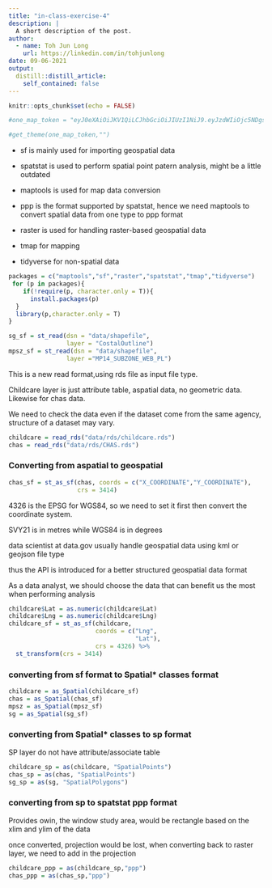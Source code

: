 ```yaml
---
title: "in-class-exercise-4"
description: |
  A short description of the post.
author:
  - name: Toh Jun Long
    url: https://linkedin.com/in/tohjunlong
date: 09-06-2021
output:
  distill::distill_article:
    self_contained: false
---
```



```r
knitr::opts_chunk$set(echo = FALSE)
```

```r
#one_map_token = "eyJ0eXAiOiJKV1QiLCJhbGciOiJIUzI1NiJ9.eyJzdWIiOjc5NDgsInVzZXJfaWQiOjc5NDgsImVtYWlsIjoianVubG9uZy50b2guMjAxOUBzbXUuZWR1LnNnIiwiZm9yZXZlciI6ZmFsc2UsImlzcyI6Imh0dHA6XC9cL29tMi5kZmUub25lbWFwLnNnXC9hcGlcL3YyXC91c2VyXC9zZXNzaW9uIiwiaWF0IjoxNjMwODk1MDI4LCJleHAiOjE2MzEzMjcwMjgsIm5iZiI6MTYzMDg5NTAyOCwianRpIjoiYjMxNTZlNTY0N2M3YmY1ZWJkMDRiOGI5NjI2OTZjYjEifQ.CMI7LCGCaFrLzkd6KA3Ri5KlCFpwuuahpE-B6-DrVW8"
```

```r
#get_theme(one_map_token,"")
```

- sf is mainly used for importing geospatial data

- spatstat is used to perform spatial point patern analysis, might be a little outdated

- maptools is used for map data conversion

- ppp is the format supported by spatstat, hence we need maptools to convert spatial data from one type to ppp format

- raster is used for handling raster-based geospatial data

- tmap for mapping

- tidyverse for non-spatial data

```r
packages = c("maptools","sf","raster","spatstat","tmap","tidyverse")
 for (p in packages){
    if(!require(p, character.only = T)){
      install.packages(p)
  }
  library(p,character.only = T)
}
```
```r
sg_sf = st_read(dsn = "data/shapefile",
                layer = "CostalOutline")
mpsz_sf = st_read(dsn = "data/shapefile",
                layer ="MP14_SUBZONE_WEB_PL")
```

This is a new read format,using rds file as input file type. 

Childcare layer is just attribute table, aspatial data, no geometric data. Likewise for chas data.

We need to check the data even if the dataset come from the same agency, structure of a dataset may vary.


```r
childcare = read_rds("data/rds/childcare.rds")
chas = read_rds("data/rds/CHAS.rds")
```

### Converting from aspatial to geospatial

```r
chas_sf = st_as_sf(chas, coords = c("X_COORDINATE","Y_COORDINATE"),
                   crs = 3414)
```

4326 is the EPSG for WGS84, so we need to set it first then convert the coordinate system.

SVY21 is in metres while WGS84 is in degrees

data scientist at data.gov usually handle geospatial data using kml or geojson file type

thus the API is introduced for a better structured geospatial data format

As a data analyst, we should choose the data that can benefit us the most when performing analysis

```r
childcare$Lat = as.numeric(childcare$Lat)
childcare$Lng = as.numeric(childcare$Lng)
childcare_sf = st_as_sf(childcare, 
                        coords = c("Lng",
                                   "Lat"),
                        crs = 4326) %>% 
  st_transform(crs = 3414)
```

### converting from sf format to Spatial* classes format

```r
childcare = as_Spatial(childcare_sf)
chas = as_Spatial(chas_sf)
mpsz = as_Spatial(mpsz_sf)
sg = as_Spatial(sg_sf)
```

### converting from Spatial* classes to sp format

SP layer do not have attribute/associate table

```r
childcare_sp = as(childcare, "SpatialPoints")
chas_sp = as(chas, "SpatialPoints")
sg_sp = as(sg, "SpatialPolygons")
```

### converting from sp to spatstat ppp format

Provides owin, the window study area, would be rectangle based on the xlim and ylim of the data

once converted, projection would be lost, when converting back to raster layer, we need to add in the projection

```r
childcare_ppp = as(childcare_sp,"ppp")
chas_ppp = as(chas_sp,"ppp")
```






